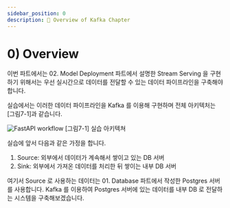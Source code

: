 ```yaml
---
sidebar_position: 0
description: 📌 Overview of Kafka Chapter
---
```


# 0) Overview

이번 파트에서는 <Part>02. Model Deployment</Part> 파트에서 설명한 Stream Serving 을 구현하기 위해서는 우선 실시간으로 데이터를 전달할 수 있는 데이터 파이프라인을 구축해야 합니다.

실습에서는 이러한 데이터 파이프라인을 Kafka 를 이용해 구현하며 전체 아키텍처는 [그림7-1]과 같습니다.

<div style={{textAlign: 'center'}}>

![FastAPI workflow](./img/kafka-1.png)
[그림7-1] 실습 아키텍쳐

</div>

실습에 앞서 다음과 같은 가정을 합니다.

1. Source: 외부에서 데이터가 계속해서 쌓이고 있는 DB 서버 
2. Sink: 외부에서 가져온 데이터를 처리한 뒤 쌓이는 내부 DB 서버

여기서 Source 로 사용하는 데이터는 <Part> 01. Database</Part> 파트에서 작성한 Postgres 서버를 사용합니다. Kafka 를 이용하여 Postgres 서버에 있는 데이터를 내부 DB 로 전달하는 시스템을 구축해보겠습니다.
